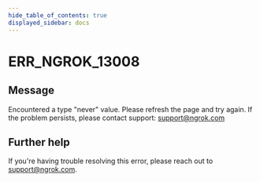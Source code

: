```yaml
---
hide_table_of_contents: true
displayed_sidebar: docs
---
```



# ERR_NGROK_13008

## Message

Encountered a type "never" value. Please refresh the page and try again. If the problem persists, please contact support: support@ngrok.com

<ErrorDetails error="err_ngrok_13008" />

## Further help

If you're having trouble resolving this error, please reach out to [support@ngrok.com](mailto:support@ngrok.com?subject=Help%20with%20ERR_NGROK_13008).
